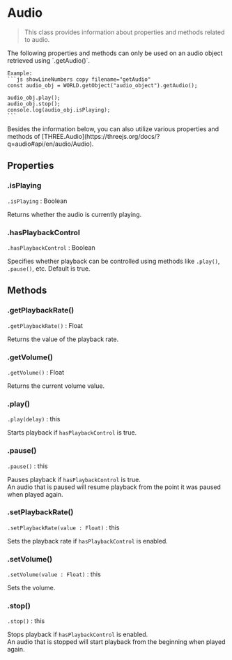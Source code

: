 
# Audio

> This class provides information about properties and methods related to audio.

<Callout type="warning">
    The following properties and methods can only be used on an audio object retrieved using `.getAudio()`.  
    
    Example:
    ```js showLineNumbers copy filename="getAudio"
    const audio_obj = WORLD.getObject("audio_object").getAudio();

    audio_obj.play();
    audio_obj.stop();
    console.log(audio_obj.isPlaying);
    ```
</Callout>


<Callout type="info">
    Besides the information below, you can also utilize various properties and methods of [THREE.Audio](https://threejs.org/docs/?q=audio#api/en/audio/Audio).
</Callout>

## Properties

### .isPlaying

`.isPlaying` : Boolean

Returns whether the audio is currently playing.

### .hasPlaybackControl

`.hasPlaybackControl` : Boolean

Specifies whether playback can be controlled using methods like `.play()`, `.pause()`, etc. Default is true.

## Methods

### .getPlaybackRate()

`.getPlaybackRate()` : Float

Returns the value of the playback rate.

### .getVolume()

`.getVolume()` : Float

Returns the current volume value.

### .play()

`.play(delay)` : this

Starts playback if `hasPlaybackControl` is true.

### .pause()

`.pause()` : this

Pauses playback if `hasPlaybackControl` is true.  
An audio that is paused will resume playback from the point it was paused when played again.

### .setPlaybackRate()

`.setPlaybackRate(value : Float)` : this

Sets the playback rate if `hasPlaybackControl` is enabled.

### .setVolume()

`.setVolume(value : Float)` : this

Sets the volume.

### .stop()

`.stop()` : this

Stops playback if `hasPlaybackControl` is enabled.  
An audio that is stopped will start playback from the beginning when played again.